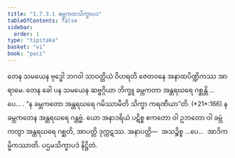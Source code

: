 ```yaml
---
title: "1.7.3.1 ခမ္ဘကတသိက္ခာပဒ"
tableOfContents: false
sidebar:
  order: 1
type: "tipitaka"
basket: "vi"
book: "paci"
---
```



<DynamicBreadcrumb />

<Division number="596" book="paci" e="ch" v="2" p="247">

<Paragraph number="1785" book="paci">
တေန သမယေန ဗုဒ္ဓေါ ဘဂဝါ သာဝတ္ထိယံ ဝိဟရတိ ဇေတဝနေ အနာထပိဏ္ဍိကဿ အာရာမေ. တေန ခေါ ပန သမယေန ဆဗ္ဗဂ္ဂိယာ ဘိက္ခူ ခမ္ဘကတာ အန္တရဃရေ ဂစ္ဆန္တိ …ပေ… .
</Paragraph>

<Paragraph number="1786" book="paci">
<Emphasis>“န ခမ္ဘကတော အန္တရဃရေ ဂမိဿာမီတိ သိက္ခာ ကရဏီယာ”</Emphasis>တိ. (*21*:<Emphasis>166</Emphasis>)
</Paragraph>

<Paragraph number="1787" book="paci">
န ခမ္ဘကတေန အန္တရဃရေ ဂန္တဗ္ဗံ. ယော အနာဒရိယံ ပဋိစ္စ ဧကတော ဝါ ဥဘတော ဝါ ခမ္ဘံ ကတွာ အန္တရဃရေ ဂစ္ဆတိ, အာပတ္တိ ဒုက္ကဋဿ.
</Paragraph>

<Paragraph number="1788" book="paci">
အနာပတ္တိ—  အသဉ္စိစ္စ …ပေ…  အာဒိကမ္မိကဿာတိ.

</Paragraph>
</Division>

<Paragraph number="1789" type="center" book="paci">
ပဌမသိက္ခာပဒံ နိဋ္ဌိတံ.
</Paragraph>